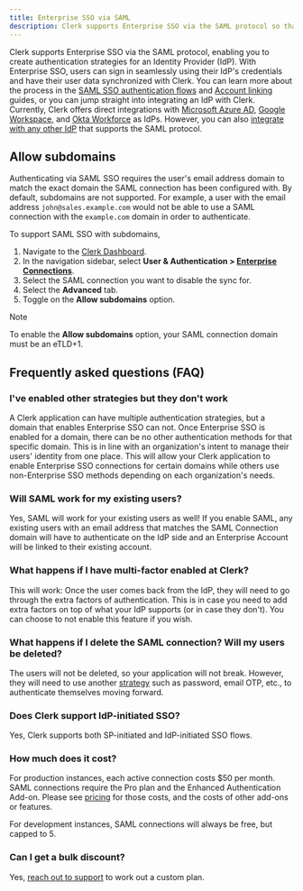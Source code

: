 ```yaml
---
title: Enterprise SSO via SAML
description: Clerk supports Enterprise SSO via the SAML protocol so that you can create authentication strategies for Identity Providers, such as Okta.
---
```


Clerk supports Enterprise SSO via the SAML protocol, enabling you to create authentication strategies for an Identity Provider (IdP). With Enterprise SSO, users can sign in seamlessly using their IdP's credentials and have their user data synchronized with Clerk. You can learn more about the process in the [SAML SSO authentication flows](/docs/authentication/saml/authentication-flows) and [Account linking](/docs/authentication/saml/account-linking) guides, or you can jump straight into integrating an IdP with Clerk. Currently, Clerk offers direct integrations with [Microsoft Azure AD](/docs/authentication/saml/azure), [Google Workspace](/docs/authentication/saml/google), and [Okta Workforce](/docs/authentication/saml/okta) as IdPs. However, you can also [integrate with any other IdP](/docs/authentication/saml/custom-provider) that supports the SAML protocol.

## Allow subdomains

Authenticating via SAML SSO requires the user's email address domain to match the exact domain the SAML connection has been configured with. By default, subdomains are not supported. For example, a user with the email address `john@sales.example.com` would not be able to use a SAML connection with the `example.com` domain in order to authenticate.

To support SAML SSO with subdomains,

1. Navigate to the [Clerk Dashboard](https://dashboard.clerk.com).
1. In the navigation sidebar, select **User & Authentication > [Enterprise Connections](https://dashboard.clerk.com/last-active?path=user-authentication/enterprise-connections)**.
1. Select the SAML connection you want to disable the sync for.
1. Select the **Advanced** tab.
1. Toggle on the **Allow subdomains** option.

> [!NOTE]
> To enable the **Allow subdomains** option, your SAML connection domain must be an eTLD+1.

## Frequently asked questions (FAQ)

### I've enabled other strategies but they don't work

A Clerk application can have multiple authentication strategies, but a domain that enables Enterprise SSO can not. Once Enterprise SSO is enabled for a domain, there can be no other authentication methods for that specific domain. This is in line with an organization's intent to manage their users' identity from one place. This will allow your Clerk application to enable Enterprise SSO connections for certain domains while others use non-Enterprise SSO methods depending on each organization's needs.

### Will SAML work for my existing users?

Yes, SAML will work for your existing users as well! If you enable SAML, any existing users with an email address that matches the SAML Connection domain will have to authenticate on the IdP side and an Enterprise Account will be linked to their existing account.

### What happens if I have multi-factor enabled at Clerk?

This will work: Once the user comes back from the IdP, they will need to go through the extra factors of authentication. This is in case you need to add extra factors on top of what your IdP supports (or in case they don't). You can choose to not enable this feature if you wish.

### What happens if I delete the SAML connection? Will my users be deleted?

The users will not be deleted, so your application will not break. However, they will need to use another [strategy](/docs/authentication/configuration/sign-up-sign-in-options#authentication-strategies) such as password, email OTP, etc., to authenticate themselves moving forward.

### Does Clerk support IdP-initiated SSO?

Yes, Clerk supports both SP-initiated and IdP-initiated SSO flows.

### How much does it cost?

For production instances, each active connection costs $50 per month. SAML connections require the Pro plan and the Enhanced Authentication Add-on. Please see [pricing](https://clerk.com/pricing) for those costs, and the costs of other add-ons or features.

For development instances, SAML connections will always be free, but capped to 5.

### Can I get a bulk discount?

Yes, [reach out to support](https://clerk.com/contact/support) to work out a custom plan.
